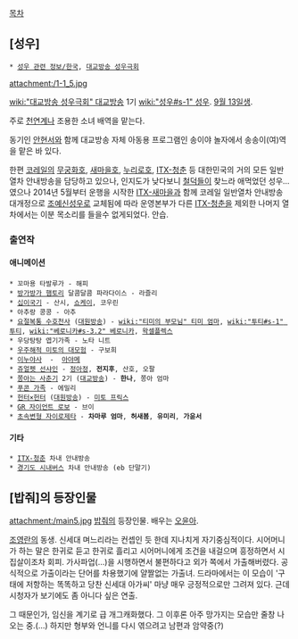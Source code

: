 [[목차]]

== [성우] ==
 * [[성우 관련 정보/한국]], [[대교방송 성우극회]]

attachment:/1-1_5.jpg

[[wiki:"대교방송 성우극회" 대교방송]] 1기 [[wiki:"성우#s-1" 성우]]. [[9월 13일]]생.

주로 [[천연]]계나 조용한 소녀 배역을 맡는다.

동기인 [[안현서]]와 함께 대교방송 자체 아동용 프로그램인 송이야 놀자에서 송송이(여)역을 맡은 바 있다.

한편 [[코레일]]의 [[무궁화호]], [[새마을호]], [[누리로호]], [[ITX-청춘]] 등 대한민국의 거의 모든 일반열차 안내방송을 담당하고 있으나, 인지도가 낮다보니 [[철덕]]들이 찾느라 애먹었던 성우...였으나 2014년 5월부터 운행을 시작한 [[ITX-새마을]]과 함께 코레일 일반열차 안내방송 대개정으로 [[조예신]]성우로 교체됨에 따라 운영본부가 다른 [[ITX-청춘]]을 제외한 나머지 열차에서는 이분 목소리를 들을수 없게되었다. 안습.

=== 출연작 ===
==== 애니메이션 ====
 * 꼬마용 타발루가 - 해피
 * [[방가방가 햄토리]] 달콤달콤 파라다이스 - 라즐리
 * [[십이국기]] - 산시, [[쇼케이]], 코우린
 * 아추랑 콩콩 - 아추
 * [[요절복통 수호천사]] ([[대원방송]]) - [[wiki:"티미의 부모님" 티미 엄마]], [[wiki:"투티#s-1" 투티]], [[wiki:"베로니카#s-3.2" 베로니카]], [[왁셀플렉스]]
 * 우당탕탕 엽기가족 - 노타 니트
 * [[우주해적 미토의 대모험]] - 구보희
 * [[이누야사]]  -  [[아야메]]
 * [[쥬얼펫 선샤인]] - [[아사카 히나타|정아정]], '''전지후''', 산호, 오팔
 * [[쫑아는 사춘기]] 2기 ([[대교방송]]) - '''한나''', 쫑아 엄마
 * [[푸콘 가족]] - 에밀리
 * [[헌터×헌터]] ([[대원방송]]) - [[미토 프릭스]]
 * [[GR 자이언트 로보]] - 브이 
 * [[초속변형 자이로제타]] - '''차마루 엄마''', '''허새봄''', '''유미리''', '''가윤서'''

==== 기타 ====
 * [[ITX-청춘]] 차내 안내방송
 * [[경기도 시내버스]] 차내 안내방송 (eb 단말기)

== [밥줘]의 등장인물 ==
attachment:/main5.jpg
[[밥줘]]의 등장인물. 배우는 [[오윤아]].

[[조영란]]의 동생. 신세대 며느리라는 컨셉인 듯 한데 지나치게 자기중심적이다. 시어머니가 하는 말은 한귀로 듣고 한귀로 흘리고 시어머니에게 조건을 내걸으며 흥정하면서 시집살이조차 회피. 가사파업(...)을 시행하면서 불편하다고 외가 쪽에서 가출해버렸다. 공식적으로 가출이라는 단어를 차용했기에 얄짤없는 가출녀. 드라마에서는 이 모습이 '구태에 저항하는 똑똑하고 당찬 신세대 아가씨' 마냥 매우 긍정적으로만 그려져 있다. 근데 시청자가 보기에도 좀 아니다 싶은 연출.

그 때문인가, 임신을 계기로 급 개그캐화했다. 그 이후론 아주 망가지는 모습만 줄창 나오는 중.(...) 하지만 형부와 언니를 다시 엮으려고 남편과 암약중(?)
